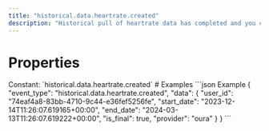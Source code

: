```yaml
---
title: "historical.data.heartrate.created"
description: "Historical pull of heartrate data has completed and you can now pull data for this resource."
---
```

# Properties
<ResponseField name="event_type" type="const string" required="true">
Constant: `historical.data.heartrate.created`
</ResponseField>
<ResponseField name="data" type="HistoricalDataCreated" required="true">
<Expandable title="HistoricalDataCreated" defaultOpen="true">
<ResponseField name="user_id" type="string" required="true">
</ResponseField>
<ResponseField name="start_date" type="string" required="true">
</ResponseField>
<ResponseField name="end_date" type="string" required="true">
</ResponseField>
<ResponseField name="is_final" type="boolean" required="true">
</ResponseField>
<ResponseField name="provider" type="string" required="true">
</ResponseField>
</Expandable>
</ResponseField>
# Examples
<CodeGroup>
```json Example
{
  "event_type": "historical.data.heartrate.created",
  "data": {
    "user_id": "74eaf4a8-83bb-4710-9c44-e36fef5256fe",
    "start_date": "2023-12-14T11:26:07.619165+00:00",
    "end_date": "2024-03-13T11:26:07.619222+00:00",
    "is_final": true,
    "provider": "oura"
  }
}
```
</CodeGroup>
